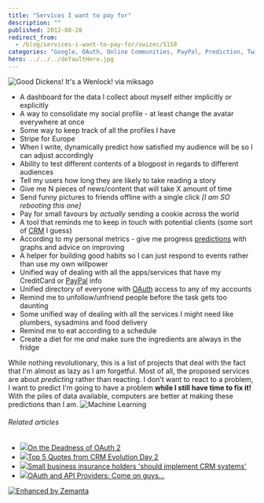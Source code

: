 ```yaml
---
title: "Services I want to pay for"
description: ""
published: 2012-08-28
redirect_from:
  - /blog/services-i-want-to-pay-for/swizec/5158
categories: "Google, OAuth, Online Communities, PayPal, Prediction, Twitter, Uncategorized"
hero: ../../../defaultHero.jpg
---
```


![Good Dickens! It's a Wenlock! via miksago](http://distilleryimage11.s3.amazonaws.com/1ae7a724f0c211e1b55e22000a1e9610_6.jpg "Good Dickens! It's a Wenlock! via miksago")

- A dashboard for the data I collect about myself either implicitly or explicitly
- A way to consolidate my social profile - at least change the avatar everywhere at once
- Some way to keep track of all the profiles I have
- Stripe for Europe
- When I write, dynamically predict how satisfied my audience will be so I can adjust accordingly
- Ability to test different contents of a blogpost in regards to different audiences
- Tell my users how long they are likely to take reading a story
- Give me N pieces of news/content that will take X amount of time
- Send funny pictures to friends offline with a single click _\[I am SO rebooting this one]_
- Pay for small favours by _actually_ sending a cookie across the world
- A tool that reminds me to keep in touch with potential clients (some sort of [CRM](http://en.wikipedia.org/wiki/Customer_relationship_management "Customer relationship management") I guess)
- According to my personal metrics - give me progress [predictions](http://en.wikipedia.org/wiki/Prediction "Prediction") with graphs and advice on improving
- A helper for building good habits so I can just respond to events rather than use my own willpower
- Unified way of dealing with all the apps/services that have my CreditCard or [PayPal](http://paypal.com "PayPal") info
- Unified directory of everyone with [OAuth](http://oauth.net "OAuth") access to any of my accounts
- Remind me to unfollow/unfriend people before the task gets too daunting
- Some unified way of dealing with all the services I might need like plumbers, sysadmins and food delivery
- Remind me to eat according to a schedule
- Create a diet for me _and_ make sure the ingredients are always in the fridge

While nothing revolutionary, this is a list of projects that deal with the fact that I'm almost as lazy as I am forgetful. Most of all, the proposed services are about _predicting_ rather than reacting. I don't want to react to a problem, I want to predict I'm going to have a problem **while I still have time to fix it!** With the piles of data available, computers are better at making these predictions than I am. ![Machine Learning](./img/wp-content-uploads-2012-05-machinelearning.gif "Machine Learning")

###### Related articles

- [![](http://i.zemanta.com/noimg_27_80_80.jpg)](http://www.tbray.org/ongoing/When/201x/2012/07/28/Oauth2-dead)[On the Deadness of OAuth 2](http://www.tbray.org/ongoing/When/201x/2012/07/28/Oauth2-dead)
- [![](http://i.zemanta.com/noimg_74_80_80.jpg)](http://blog.totango.com/2012/08/top-5-quotes-from-crm-evolution-day-2/)[Top 5 Quotes from CRM Evolution Day 2](http://blog.totango.com/2012/08/top-5-quotes-from-crm-evolution-day-2/)
- [![](http://i.zemanta.com/noimg_63_80_80.jpg)](http://www.premierlinedirect.co.uk/knowledge/insurance-news/small_business_insurance_holders_should_implement_crm_systems)[Small business insurance holders 'should implement CRM systems'](http://www.premierlinedirect.co.uk/knowledge/insurance-news/small_business_insurance_holders_should_implement_crm_systems)
- [![](http://i.zemanta.com/noimg_91_80_80.jpg)](http://java.dzone.com/articles/oauth-and-api-providers-come)[OAuth and API Providers: Come on guys...](http://java.dzone.com/articles/oauth-and-api-providers-come)

[![Enhanced by Zemanta](http://img.zemanta.com/zemified_e.png?x-id=e59fd7e1-ee18-4181-a1f7-083ce46412fc)](http://www.zemanta.com/?px "Enhanced by Zemanta")
